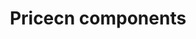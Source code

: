 ---
title: "Pricecn components"
description: "A set of open source components that are easy to change"
---